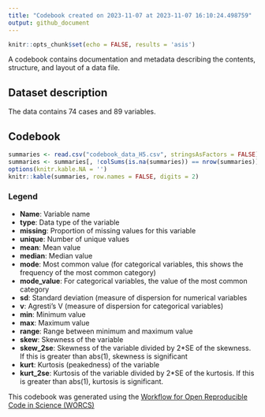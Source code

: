 ```yaml
---
title: "Codebook created on 2023-11-07 at 2023-11-07 16:10:24.498759"
output: github_document
---
```


```r
knitr::opts_chunk$set(echo = FALSE, results = 'asis')
```


A codebook contains documentation and metadata describing the contents, structure, and layout of a data file.

## Dataset description
The data contains 74 cases and 89 variables.

## Codebook

```r
summaries <- read.csv("codebook_data_H5.csv", stringsAsFactors = FALSE)
summaries <- summaries[, !colSums(is.na(summaries)) == nrow(summaries)]
options(knitr.kable.NA = '')
knitr::kable(summaries, row.names = FALSE, digits = 2)
```

### Legend

* __Name__: Variable name
* __type__: Data type of the variable
* __missing__: Proportion of missing values for this variable
* __unique__: Number of unique values
* __mean__: Mean value
* __median__: Median value
* __mode__: Most common value (for categorical variables, this shows the frequency of the most common category)
* **mode_value**: For categorical variables, the value of the most common category
* __sd__: Standard deviation (measure of dispersion for numerical variables
* __v__: Agresti's V (measure of dispersion for categorical variables)
* __min__: Minimum value
* __max__: Maximum value
* __range__: Range between minimum and maximum value
* __skew__: Skewness of the variable
* __skew_2se__: Skewness of the variable divided by 2*SE of the skewness. If this is greater than abs(1), skewness is significant
* __kurt__: Kurtosis (peakedness) of the variable
* __kurt_2se__: Kurtosis of the variable divided by 2*SE of the kurtosis. If this is greater than abs(1), kurtosis is significant.

This codebook was generated using the [Workflow for Open Reproducible Code in Science (WORCS)](https://osf.io/zcvbs/)
